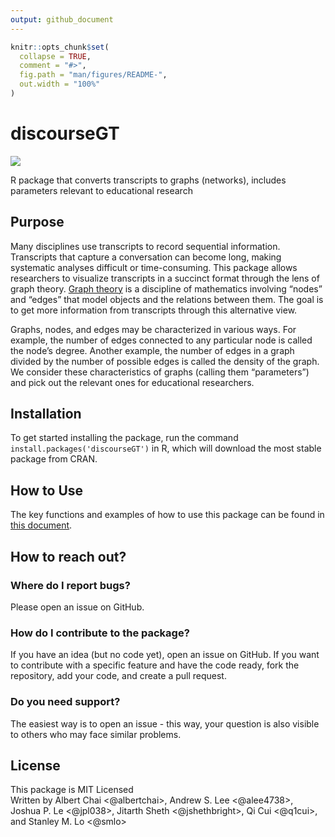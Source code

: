 ```yaml
---
output: github_document
---
```


<!-- README.md is generated from README.Rmd. Please edit that file -->

```r
knitr::opts_chunk$set(
  collapse = TRUE,
  comment = "#>",
  fig.path = "man/figures/README-",
  out.width = "100%"
)
```

# discourseGT

<!-- badges: start -->
[![](https://cranlogs.r-pkg.org/badges/discourseGT)](https://cran.r-project.org/package=discourseGT)
<!-- badges: end -->

R package that converts transcripts to graphs (networks), includes parameters relevant to educational research

## Purpose
Many disciplines use transcripts to record sequential information. Transcripts that capture a conversation can become long, making systematic analyses difficult or time-consuming. This package allows researchers to visualize transcripts in a succinct format through the lens of graph theory. [Graph theory](https://en.wikipedia.org/wiki/Graph_theory) is a discipline of mathematics involving "nodes" and "edges" that model objects and the relations between them. The goal is to get more information from transcripts through this alternative view.

Graphs, nodes, and edges may be characterized in various ways. For example, the number of edges connected to any particular node is called the node's degree. Another example, the number of edges in a graph divided by the number of possible edges is called the density of the graph. We consider these characteristics of graphs (calling them "parameters") and pick out the relevant ones for educational researchers.
  
## Installation
To get started installing the package, run the command `install.packages('discourseGT')` in R, which will download the most stable package from CRAN.  

## How to Use
The key functions and examples of how to use this package can be found in [this document](https://github.com/q1cui/discourseGT/tree/main/vignettes/discourseGT.pdf).

## How to reach out?
### Where do I report bugs?
Please open an issue on GitHub.

### How do I contribute to the package?
If you have an idea (but no code yet), open an issue on GitHub. If you want to contribute with a specific feature and have the code ready, fork the repository, add your code, and create a pull request.

### Do you need support?
The easiest way is to open an issue - this way, your question is also visible to others who may face similar problems.

## License
This package is MIT Licensed  
Written by Albert Chai <@albertchai>, Andrew S. Lee <@alee4738>, Joshua P. Le <@jpl038>, Jitarth Sheth <@jshethbright>, Qi Cui <@q1cui>, and Stanley M. Lo <@smlo>
